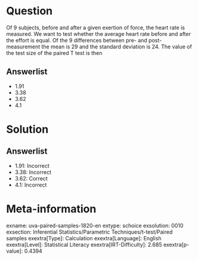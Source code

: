 Question
========

Of 9 subjects, before and after a given exertion of force, the heart rate is measured. We want to test whether the average heart rate before and after the effort is equal. Of the 9 differences between pre- and post-measurement the mean is 29 and the standard deviation is 24. The value of the test size of the paired T test is then

Answerlist
----------

* 1.91
* 3.38
* 3.62
* 4.1

Solution
========

Answerlist
----------

* 1.91: Incorrect
* 3.38: Incorrect
* 3.62: Correct
* 4.1: Incorrect

Meta-information
================
exname: uva-paired-samples-1820-en
extype: schoice
exsolution: 0010
exsection: Inferential Statistics/Parametric Techniques/t-test/Paired samples
exextra[Type]: Calculation
exextra[Language]: English
exextra[Level]: Statistical Literacy
exextra[IRT-Difficulty]: 2.685
exextra[p-value]: 0.4394
